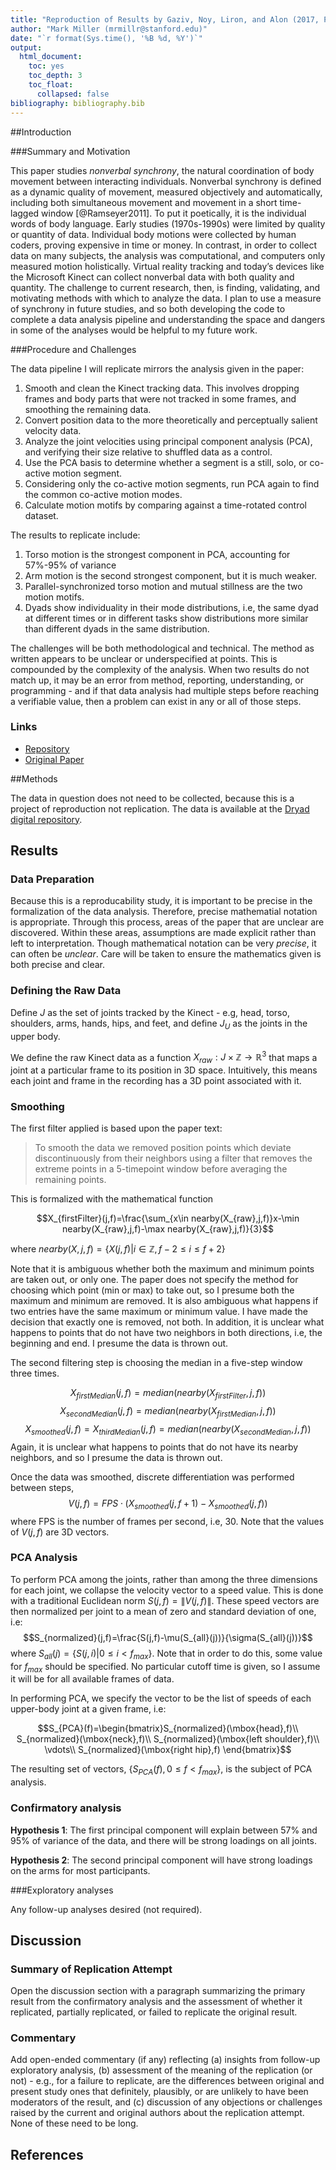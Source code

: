 ```yaml
---
title: "Reproduction of Results by Gaziv, Noy, Liron, and Alon (2017, PLoS ONE)"
author: "Mark Miller (mrmillr@stanford.edu)"
date: "`r format(Sys.time(), '%B %d, %Y')`"
output:
  html_document:
    toc: yes
    toc_depth: 3
    toc_float:
      collapsed: false
bibliography: bibliography.bib
---
```


<!-- Replication reports should all use this template to standardize reporting across projects.  These reports will be public supplementary materials that accompany the summary report(s) of the aggregate results. -->

##Introduction

###Summary and Motivation

This paper studies *nonverbal synchrony*, the natural coordination of body movement between interacting individuals. Nonverbal synchrony is defined as a dynamic quality of movement, measured objectively and automatically, including both simultaneous movement and movement in a short time-lagged window [@Ramseyer2011]. To put it poetically, it is the individual words of body language. 
Early studies (1970s-1990s) were limited by quality or quantity of data. Individual body motions were collected by human coders, proving expensive in time or money. In contrast, in order to collect data on many subjects, the analysis was computational, and computers only measured motion holistically. 
Virtual reality tracking and today's devices like the Microsoft Kinect can collect nonverbal data with both quality and quantity. The challenge to current research, then, is finding, validating, and motivating methods with which to analyze the data. 
I plan to use a measure of synchrony in future studies, and so both developing the code to complete a data analysis pipeline and understanding the space and dangers in some of the analyses would be helpful to my future work.

###Procedure and Challenges

The data pipeline I will replicate mirrors the analysis given in the paper:

1. Smooth and clean the Kinect tracking data. This involves dropping frames and body parts that were not tracked in some frames, and smoothing the remaining data.
2. Convert position data to the more theoretically and perceptually salient velocity data.
3. Analyze the joint velocities using principal component analysis (PCA), and verifying their size relative to shuffled data as a control.
4. Use the PCA basis to determine whether a segment is a still, solo, or co-active motion segment.
5. Considering only the co-active motion segments, run PCA again to find the common co-active motion modes.
6. Calculate motion motifs by comparing against a time-rotated control dataset.

The results to replicate include:

1. Torso motion is the strongest component in PCA, accounting for 57%-95% of variance
2. Arm motion is the second strongest component, but it is much weaker.
3. Parallel-synchronized torso motion and mutual stillness are the two motion motifs.
4. Dyads show individuality in their mode distributions, i.e, the same dyad at different times or in different tasks show distributions more similar than different dyads in the same distribution.

The challenges will be both methodological and technical. The method as written appears to be unclear or underspecified at points. This is compounded by the complexity of the analysis. When two results do not match up, it may be an error from method, reporting, understanding, or programming - and if that data analysis had multiple steps before reaching a verifiable value, then a problem can exist in any or all of those steps.

### Links

- [Repository](https://github.com/MrMallIronmaker/gaziv2017)
- [Original Paper](https://github.com/MrMallIronmaker/gaziv2017/blob/master/original_paper/journal.pone.0170786.pdf)

##Methods

The data in question does not need to be collected, because this is a project of reproduction not replication. The data is available at the [Dryad digital repository](https://datadryad.org/resource/doi:10.5061/dryad.804j3).


## Results

### Data Preparation

Because this is a reproducability study, it is important to be precise in the formalization of the data analysis. Therefore, precise mathematial notation is appropriate. Through this process, areas of the paper that are unclear are discovered. Within these areas, assumptions are made explicit rather than left to interpretation. Though mathematical notation can be very _precise_, it can often be _unclear_. Care will be taken to ensure the mathematics given is both precise and clear.

### Defining the Raw Data
Define $J$ as the set of joints tracked by the Kinect - e.g, head, torso, shoulders, arms, hands, hips, and feet, and define $J_{U}$ as the joints in the upper body.

We define the raw Kinect data as a function $X_{raw}:J\times\mathbb{Z}\rightarrow\mathbb{R}^{3}$ that maps a joint at a particular frame to its position in 3D space. Intuitively, this means each joint and frame in the recording has a 3D point associated with it.

### Smoothing
The first filter applied is based upon the paper text:

> To smooth the data we removed position points which deviate discontinuously from their neighbors using a filter that removes the extreme points in a 5-timepoint window before averaging the remaining points.

This is formalized with the mathematical function

$$X_{firstFilter}(j,f)=\frac{\sum_{x\in nearby(X_{raw},j,f)}x-\min nearby(X_{raw},j,f)-\max nearby(X_{raw},j,f)}{3}$$
 

where $nearby(X,j,f)=\{X(j,f)|i\in\mathbb{Z},f-2\leq i\leq f+2\}$
 
Note that it is ambiguous whether both the maximum and minimum points are taken out, or only one. The paper does not specify the method for choosing which point (min or max) to take out, so I presume both the maximum and minimum are removed. It is also ambiguous what happens if two entries have the same maximum or minimum value. I have made the decision that exactly one is removed, not both. In addition, it is unclear what happens to points that do not have two neighbors in both directions, i.e, the beginning and end. I presume the data is thrown out.

The second filtering step is choosing the median in a five-step window three times.

$$X_{firstMedian}(j,f)=median(nearby(X_{firstFilter},j,f))$$
$$X_{secondMedian}(j,f)=median(nearby(X_{firstMedian},j,f))$$
$$X_{smoothed}(j,f)=X_{thirdMedian}(j,f)=median(nearby(X_{secondMedian},j,f))$$
Again, it is unclear what happens to points that do not have its nearby neighbors, and so I presume the data is thrown out.

Once the data was smoothed, discrete differentiation was performed between steps, 
$$V(j,f)=FPS\cdot(X_{smoothed}(j,f+1)-X_{smoothed}(j,f))$$
where FPS is the number of frames per second, i.e, 30. Note that the values of $V(j,f)$ are 3D vectors. 

### PCA Analysis
To perform PCA among the joints, rather than among the three dimensions for each joint, we collapse the velocity vector to a speed value.
This is done with a traditional Euclidean norm $S(j,f)=\|V(j,f)\|$.
These speed vectors are then normalized per joint to a mean of zero and standard deviation of one, i.e:
$$S_{normalized}(j,f)=\frac{S(j,f)-\mu(S_{all}(j))}{\sigma(S_{all}(j))}$$
where $S_{all}(j)=\{S(j,i)|0\leq i<f_{max}\}$. Note that in order to do this, some value for $f_{max}$ should be specified. No particular cutoff time is given, so I assume it will be for all available frames of data.

In performing PCA, we specify the vector to be the list of speeds of each upper-body joint at a given frame, i.e:

$$S_{PCA}(f)=\begin{bmatrix}S_{normalized}(\mbox{head},f)\\
S_{normalized}(\mbox{neck},f)\\
S_{normalized}(\mbox{left shoulder},f)\\
\vdots\\
S_{normalized}(\mbox{right hip},f)
\end{bmatrix}$$

The resulting set of vectors, $\{S_{PCA}(f),0\leq f<f_{max}\}$, is the subject of PCA analysis.

### Confirmatory analysis

**Hypothesis 1**: The first principal component will explain between 57% and 95% of variance of the data, and there will be strong loadings on all joints.

**Hypothesis 2**: The second principal component will have strong loadings on the arms for most participants.

###Exploratory analyses

Any follow-up analyses desired (not required).  

## Discussion

### Summary of Replication Attempt

Open the discussion section with a paragraph summarizing the primary result from the confirmatory analysis and the assessment of whether it replicated, partially replicated, or failed to replicate the original result.  

### Commentary

Add open-ended commentary (if any) reflecting (a) insights from follow-up exploratory analysis, (b) assessment of the meaning of the replication (or not) - e.g., for a failure to replicate, are the differences between original and present study ones that definitely, plausibly, or are unlikely to have been moderators of the result, and (c) discussion of any objections or challenges raised by the current and original authors about the replication attempt.  None of these need to be long.

## References
